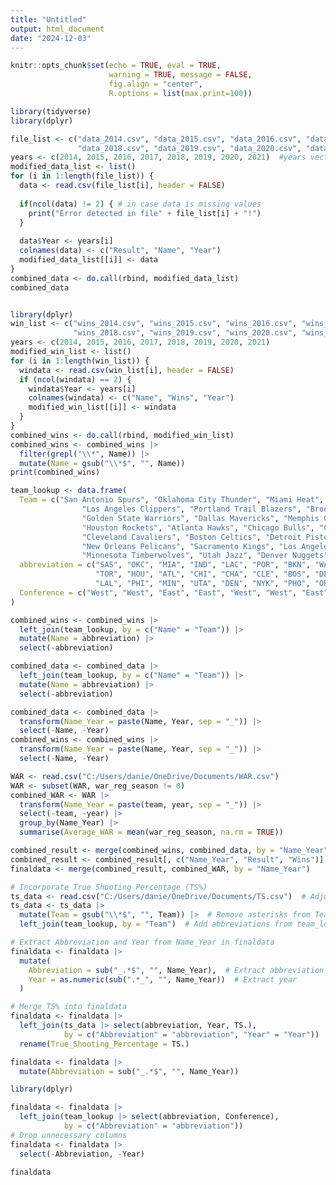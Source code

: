 ---
title: "Untitled"
output: html_document
date: "2024-12-03"
---


```{r global_options, include=FALSE}
knitr::opts_chunk$set(echo = TRUE, eval = TRUE,  
                      warning = TRUE, message = FALSE, 
                      fig.align = "center",
                      R.options = list(max.print=100))

library(tidyverse)
library(dplyr)
```

```{r}
file_list <- c("data_2014.csv", "data_2015.csv", "data_2016.csv", "data_2017.csv", 
               "data_2018.csv", "data_2019.csv", "data_2020.csv", "data_2021.csv")
years <- c(2014, 2015, 2016, 2017, 2018, 2019, 2020, 2021)  #years vector
modified_data_list <- list()
for (i in 1:length(file_list)) {
  data <- read.csv(file_list[i], header = FALSE)
  
  if(ncol(data) != 2) { # in case data is missing values
    print("Error detected in file" + file_list[i] + "!")
  }
  
  data$Year <- years[i]
  colnames(data) <- c("Result", "Name", "Year")
  modified_data_list[[i]] <- data
}
combined_data <- do.call(rbind, modified_data_list)
combined_data


library(dplyr)
win_list <- c("wins_2014.csv", "wins_2015.csv", "wins_2016.csv", "wins_2017.csv", 
              "wins_2018.csv", "wins_2019.csv", "wins_2020.csv", "wins_2021.csv")
years <- c(2014, 2015, 2016, 2017, 2018, 2019, 2020, 2021)
modified_win_list <- list()
for (i in 1:length(win_list)) {
  windata <- read.csv(win_list[i], header = FALSE)
  if (ncol(windata) == 2) {
    windata$Year <- years[i]
    colnames(windata) <- c("Name", "Wins", "Year")
    modified_win_list[[i]] <- windata
  }
}
combined_wins <- do.call(rbind, modified_win_list)
combined_wins <- combined_wins |>
  filter(grepl("\\*", Name)) |>
  mutate(Name = gsub("\\*$", "", Name))
print(combined_wins)

team_lookup <- data.frame(
  Team = c("San Antonio Spurs", "Oklahoma City Thunder", "Miami Heat", "Indiana Pacers",
                "Los Angeles Clippers", "Portland Trail Blazers", "Brooklyn Nets", "Washington Wizards",
                "Golden State Warriors", "Dallas Mavericks", "Memphis Grizzlies", "Toronto Raptors",
                "Houston Rockets", "Atlanta Hawks", "Chicago Bulls", "Charlotte Bobcats",
                "Cleveland Cavaliers", "Boston Celtics", "Detroit Pistons", "Milwaukee Bucks",
                "New Orleans Pelicans", "Sacramento Kings", "Los Angeles Lakers", "Philadelphia 76ers",
                "Minnesota Timberwolves", "Utah Jazz", "Denver Nuggets", "New York Knicks", "Phoenix Suns", "Orlando Magic"),
  abbreviation = c("SAS", "OKC", "MIA", "IND", "LAC", "POR", "BKN", "WAS", "GSW", "DAL", "MEM",
                   "TOR", "HOU", "ATL", "CHI", "CHA", "CLE", "BOS", "DET", "MIL", "NOP", "SAC",
                   "LAL", "PHI", "MIN", "UTA", "DEN", "NYK", "PHO", "ORL"), 
  Conference = c("West", "West", "East", "East", "West", "West", "East", "East", "West", "West", "West", "East", "West", "East", "East", "East", "East", "East", "East", "East", "West", "West", "West", "East", "West", "West", "West", "East", "West", "East")
)

combined_wins <- combined_wins |>
  left_join(team_lookup, by = c("Name" = "Team")) |>
  mutate(Name = abbreviation) |>
  select(-abbreviation)

combined_data <- combined_data |>
  left_join(team_lookup, by = c("Name" = "Team")) |>
  mutate(Name = abbreviation) |>
  select(-abbreviation)

combined_data <- combined_data |>
  transform(Name_Year = paste(Name, Year, sep = "_")) |>
  select(-Name, -Year)
combined_wins <- combined_wins |>
  transform(Name_Year = paste(Name, Year, sep = "_")) |>
  select(-Name, -Year)

WAR <- read.csv("C:/Users/danie/OneDrive/Documents/WAR.csv")
WAR <- subset(WAR, war_reg_season != 0)
combined_WAR <- WAR |>
  transform(Name_Year = paste(team, year, sep = "_")) |>
  select(-team, -year) |>
  group_by(Name_Year) |>
  summarise(Average_WAR = mean(war_reg_season, na.rm = TRUE))

combined_result <- merge(combined_wins, combined_data, by = "Name_Year")
combined_result <- combined_result[, c("Name_Year", "Result", "Wins")]
finaldata <- merge(combined_result, combined_WAR, by = "Name_Year")

# Incorporate True Shooting Percentage (TS%)
ts_data <- read.csv("C:/Users/danie/OneDrive/Documents/TS.csv")  # Adjust the file path if needed
ts_data <- ts_data |>
  mutate(Team = gsub("\\*$", "", Team)) |>  # Remove asterisks from Team names
  left_join(team_lookup, by = "Team")  # Add abbreviations from team_lookup

# Extract Abbreviation and Year from Name_Year in finaldata
finaldata <- finaldata |>
  mutate(
    Abbreviation = sub("_.*$", "", Name_Year),  # Extract abbreviation
    Year = as.numeric(sub(".*_", "", Name_Year))  # Extract year
  )

# Merge TS% into finaldata
finaldata <- finaldata |>
  left_join(ts_data |> select(abbreviation, Year, TS.), 
            by = c("Abbreviation" = "abbreviation", "Year" = "Year")) |>
  rename(True_Shooting_Percentage = TS.)

finaldata <- finaldata |>
  mutate(Abbreviation = sub("_.*$", "", Name_Year)) 

library(dplyr)

finaldata <- finaldata |>
  left_join(team_lookup |> select(abbreviation, Conference), 
            by = c("Abbreviation" = "abbreviation"))
# Drop unnecessary columns
finaldata <- finaldata |>
  select(-Abbreviation, -Year)

finaldata

```
